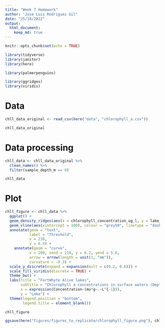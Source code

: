```yaml
---
title: "Week 7 Homework"
author: "Jose Luis Rodriguez Gil"
date: "25/10/2022"
output: 
  html_document:
    keep_md: true
---
```


```r
knitr::opts_chunk$set(echo = TRUE)
```

```r

library(tidyverse)
library(janitor)
library(here)

library(palmerpenguins)

library(ggridges)
library(viridis)

```

# Data

```r

chll_data_original <- read_csv(here("data", "chlorophyll_a.csv"))

chll_data_original

```

# Data processing

```r

chll_data <- chll_data_original %>% 
  clean_names() %>% 
  filter(sample_depth_m == 0)

chll_data

```


# Plot


```r

chll_figure <- chll_data %>% 
  ggplot() +
  geom_density_ridges(aes(x = chlorophyll_concentration_ug_l, y = lake_name, fill = lake_name), alpha = 0.5) +
  geom_vline(aes(xintercept = 100), colour = "grey50", linetype = "dashed") +
  annotate(geom = "text",
           label = "Threshold",
           x = 230,
           y = 6.4) +
    annotate(geom = "curve",
           x = 200, xend = 110, y = 6.2, yend = 5.6,
           arrow = arrow(length = unit(1, "mm")),
           curvature = -0.3) +
  scale_y_discrete(expand = expansion(mult = c(0.2, 0.6))) +
  scale_fill_viridis(discrete = TRUE) +
  theme_bw() +
  labs(title = "FortWhyte Alive lakes",
       subtitle = "Chlorophyll a concentrations in surface waters (Depth = 0m)",
       x = expression(Concentration~(mu*g~.~L^{-1})),
       y = "Lake") +
  theme(legend.position = "bottom",
        legend.title = element_blank())

chll_figure

```



```r

ggsave(here("figures/figures_to_replicate/chlorophyll_figure.png"), chll_figure, width = 190, height = 140, units = "mm")

```

































